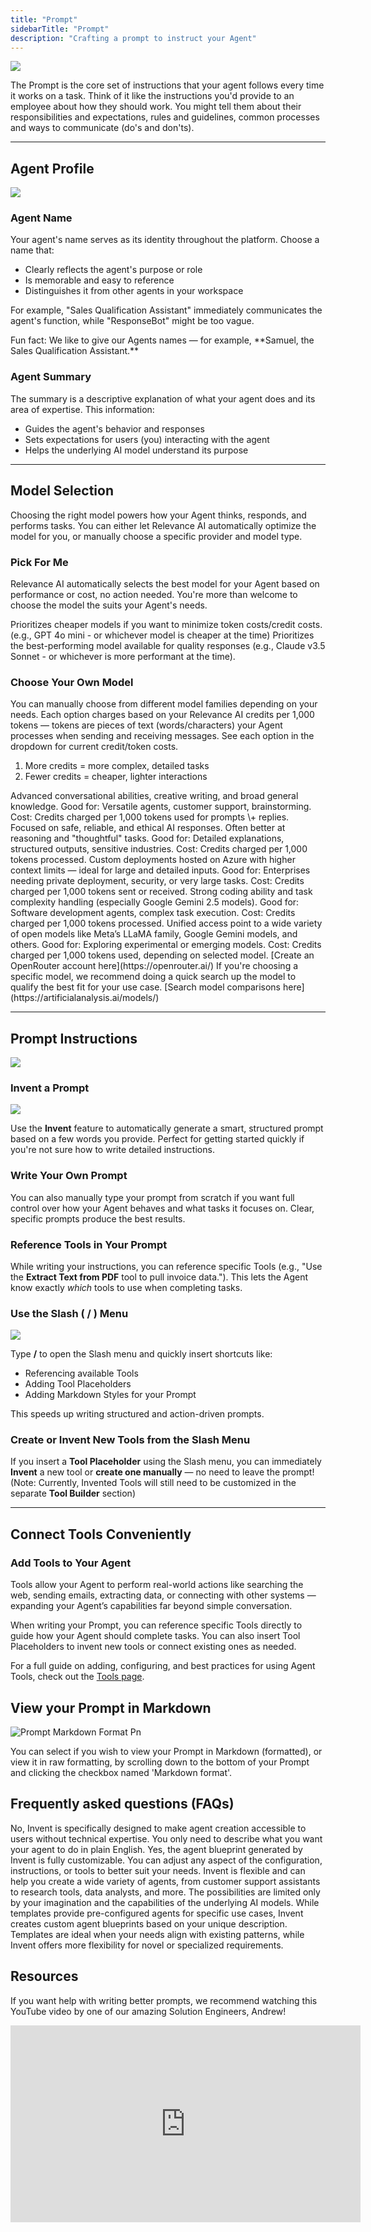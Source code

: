 ```yaml
---
title: "Prompt"
sidebarTitle: "Prompt"
description: "Crafting a prompt to instruct your Agent"
---
```


![](/images/agent/build_overview.png)

The Prompt is the core set of instructions that your agent follows every time it works on a task. Think of it like the instructions you'd provide to an employee about how they should work. You might tell them about their responsibilities and expectations, rules and guidelines, common processes and ways to communicate (do's and don'ts).

---

## Agent Profile

![](/images/agent/agent-profile-zoomed.png)

### Agent Name

Your agent's name serves as its identity throughout the platform. Choose a name that:

- Clearly reflects the agent's purpose or role
- Is memorable and easy to reference
- Distinguishes it from other agents in your workspace

For example, "Sales Qualification Assistant" immediately communicates the agent's function, while "ResponseBot" might be too vague.

<Tip>
  Fun fact: We like to give our Agents names — for example, **Samuel, the Sales Qualification Assistant.**
</Tip>

### Agent Summary

The summary is a descriptive explanation of what your agent does and its area of expertise. This information:

- Guides the agent's behavior and responses
- Sets expectations for users (you) interacting with the agent
- Helps the underlying AI model understand its purpose

---

## Model Selection

Choosing the right model powers how your Agent thinks, responds, and performs tasks. You can either let Relevance AI automatically optimize the model for you, or manually choose a specific provider and model type.

### Pick For Me

Relevance AI automatically selects the best model for your Agent based on performance or cost, no action needed. You're more than welcome to choose the model the suits your Agent's needs.

<CardGroup cols={2}>
  <Card title="Cost-optimized">
    Prioritizes cheaper models if you want to minimize token costs/credit costs. (e.g., GPT 4o mini - or whichever model is cheaper at the time)
  </Card>
  <Card title="Peformance-optimized">
    Prioritizes the best-performing model available for quality responses (e.g., Claude v3.5 Sonnet - or whichever is more performant at the time).
  </Card>
</CardGroup>

### Choose Your Own Model

You can manually choose from different model families depending on your needs. Each option charges based on your Relevance AI credits per 1,000 tokens — tokens are pieces of text (words/characters) your Agent processes when sending and receiving messages. See each option in the dropdown for current credit/token costs.

1. More credits = more complex, detailed tasks
2. Fewer credits = cheaper, lighter interactions

<AccordionGroup>
  <Accordion title="OpenAI Models">
    Advanced conversational abilities, creative writing, and broad general knowledge.
    Good for: Versatile agents, customer support, brainstorming.
    Cost: Credits charged per 1,000 tokens used for prompts \+ replies.
  </Accordion>
  <Accordion title="Anthropic's Claude Models">
    Focused on safe, reliable, and ethical AI responses. Often better at reasoning and "thoughtful" tasks.
    Good for: Detailed explanations, structured outputs, sensitive industries.
    Cost: Credits charged per 1,000 tokens processed.
  </Accordion>
  <Accordion title="Azure OpenAI Models">
    Custom deployments hosted on Azure with higher context limits — ideal for large and detailed inputs.
    Good for: Enterprises needing private deployment, security, or very large tasks.
    Cost: Credits charged per 1,000 tokens sent or received.
  </Accordion>
  <Accordion title="Google's Gemini Models">
    Strong coding ability and task complexity handling (especially Google Gemini 2.5 models).
    Good for: Software development agents, complex task execution.
    Cost: Credits charged per 1,000 tokens processed.
  </Accordion>
  <Accordion title="OpenRouter Models">
    Unified access point to a wide variety of open models like Meta’s LLaMA family, Google Gemini models, and others.
    Good for: Exploring experimental or emerging models.
    Cost: Credits charged per 1,000 tokens used, depending on selected model. [Create an OpenRouter account here](https://openrouter.ai/)
  </Accordion>
</AccordionGroup>

<Tip>
  If you're choosing a specific model, we recommend doing a quick search up the model to qualify the best fit for your use case. [Search model comparisons here](https://artificialanalysis.ai/models/) 
</Tip>

---

## Prompt Instructions

![](/images/agent/prompt-instructions.png)

### Invent a Prompt

![](/images/agent/invent-prompt.png)

Use the **Invent** feature to automatically generate a smart, structured prompt based on a few words you provide. Perfect for getting started quickly if you're not sure how to write detailed instructions.

### Write Your Own Prompt

You can also manually type your prompt from scratch if you want full control over how your Agent behaves and what tasks it focuses on. Clear, specific prompts produce the best results.

### Reference Tools in Your Prompt

While writing your instructions, you can reference specific Tools (e.g., "Use the **Extract Text from PDF** tool to pull invoice data."). This lets the Agent know exactly _which_ tools to use when completing tasks.

### Use the Slash ( / ) Menu

![](/images/agent/slash-menu.png)

Type **/** to open the Slash menu and quickly insert shortcuts like:

- Referencing available Tools
- Adding Tool Placeholders
- Adding Markdown Styles for your Prompt

This speeds up writing structured and action-driven prompts.

### Create or Invent New Tools from the Slash Menu

If you insert a **Tool Placeholder** using the Slash menu, you can immediately **Invent** a new tool or **create one manually** — no need to leave the prompt\!\
(Note: Currently, Invented Tools will still need to be customized in the separate **Tool Builder** section)

---

## Connect Tools Conveniently

### Add Tools to Your Agent

Tools allow your Agent to perform real-world actions like searching the web, sending emails, extracting data, or connecting with other systems — expanding your Agent’s capabilities far beyond simple conversation.

When writing your Prompt, you can reference specific Tools directly to guide how your Agent should complete tasks. You can also insert Tool Placeholders to invent new tools or connect existing ones as needed.

For a full guide on adding, configuring, and best practices for using Agent Tools, check out the [Tools page](/agent/build-your-agent/tools).

## View your Prompt in Markdown

![Prompt Markdown Format Pn](/images/prompt-markdown-format.png)

You can select if you wish to view your Prompt in Markdown (formatted), or view it in raw formatting, by scrolling down to the bottom of your Prompt and clicking the checkbox named 'Markdown format'. 

## Frequently asked questions (FAQs)

<AccordionGroup>
  <Accordion title="Do I need coding knowledge to use Invent?">
    No, Invent is specifically designed to make agent creation accessible to users without technical expertise. You only need to describe what you want your agent to do in plain English.
  </Accordion>
  <Accordion title="Can I modify the agent after it's been created with Invent?">
    Yes, the agent blueprint generated by Invent is fully customizable. You can adjust any aspect of the configuration, instructions, or tools to better suit your needs.
  </Accordion>
  <Accordion title="What types of agents can I create with Invent?">
    Invent is flexible and can help you create a wide variety of agents, from customer support assistants to research tools, data analysts, and more. The possibilities are limited only by your imagination and the capabilities of the underlying AI models.
  </Accordion>
  <Accordion title="How does Invent compare to using agent templates?">
    While templates provide pre-configured agents for specific use cases, Invent creates custom agent blueprints based on your unique description. Templates are ideal when your needs align with existing patterns, while Invent offers more flexibility for novel or specialized requirements.
  </Accordion>
</AccordionGroup>

## Resources

If you want help with writing better prompts, we recommend watching this YouTube video by one of our amazing Solution Engineers, Andrew\!

<iframe width="560" height="315" src="https://www.youtube.com/embed/NoSTijB4824" title="YouTube video player" frameborder="0" allow="accelerometer; autoplay; clipboard-write; encrypted-media; gyroscope; picture-in-picture" allowfullscreen />
